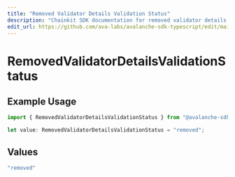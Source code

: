 ```yaml
---
title: "Removed Validator Details Validation Status"
description: "Chainkit SDK documentation for removed validator details validation status"
edit_url: https://github.com/ava-labs/avalanche-sdk-typescript/edit/main/chainkit/docs/models/components/removedvalidatordetailsvalidationstatus.md
---
```


# RemovedValidatorDetailsValidationStatus

## Example Usage

```typescript
import { RemovedValidatorDetailsValidationStatus } from "@avalanche-sdk/chainkit/models/components";

let value: RemovedValidatorDetailsValidationStatus = "removed";
```

## Values

```typescript
"removed"
```